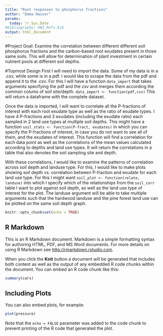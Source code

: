 ```yaml
---
title: "Root responses to phosphorus fractions"
author: "Emma Hauser"
params:
  today: !r.Sys.Date
#bibliography: HW2_Refs.bib
output: html_document
---
```


#Project Goal:
  Examine the correlation between different different soil phosphorus fractions and the carbon-based root exudates present in those same soils. This will allow for determination of plant investment in certain nutrient pools at different soil depths. 
  
#Topmost Design
  First I will need to import the data. Some of my data is in a .csv, while some is in a pdf. I would like to scrape the data from the pdf and append it to the .csv. For this I will have a function `data_import` that takes arguments specifying the pdf and the csv and merges them according the common colums of soil site/depth.
  `data_import <- function(pdf,csv)` This will return a dataframe with the complete dataset.

Once the data is imported, I will want to correlate all the P-fractions of interest with each root exudate type as well as the ratio of exudate types. I have 4 P-fractions and 3 exudates (including the exudate ratio) each sampled in 2 land use types at multiple soil depths. This might have a function `soil_stats <- function(P-fract, exudates)` in which you can specify the P-fractions of interest, in case you do not want to see all of them, and the exudates of interest. This function will find a correlation for each data point as well as the correlations of the mean values calculated according to depths and land use types. It will return the correlations in a table that also denotes the soil sampling site and depth. 

With these correlations, I would like to examine the patterns of correlation across soil depth and landuse type. For this, I would like to make plots showing soil depth vs. correlation between P-fraction and exudate for each land use type. For this I might want `soil_plot <- function(relate, landuse)` into which I specify which of the relationships from the `soil_corr` table I want to plot against soil depth, as well as the land use type of interest for the plot. The landuse argument will be able to take multiple arguments such that the hardwood landuse and the pine forest land use can be plotted on the same soil depth graph. 
  
```r
knitr::opts_chunk$set(echo = TRUE)
```

## R Markdown

This is an R Markdown document. Markdown is a simple formatting syntax for authoring HTML, PDF, and MS Word documents. For more details on using R Markdown see <http://rmarkdown.rstudio.com>.

When you click the **Knit** button a document will be generated that includes both content as well as the output of any embedded R code chunks within the document. You can embed an R code chunk like this:

```r
summary(cars)
```

## Including Plots

You can also embed plots, for example:

```r
plot(pressure)
```

Note that the `echo = FALSE` parameter was added to the code chunk to prevent printing of the R code that generated the plot.
